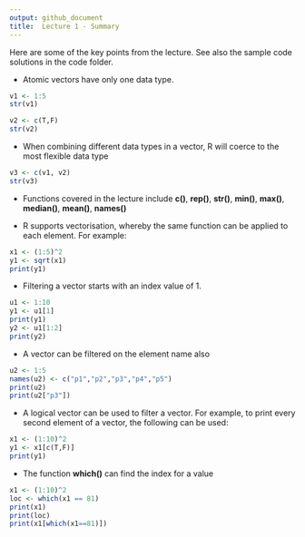 ```yaml
---
output: github_document
title:  Lecture 1 - Summary
---
```


<!-- README.md is generated from README.Rmd. Please edit that file -->
Here are some of the key points from the lecture. See also the sample code solutions in the code folder.

* Atomic vectors have only one data type.

```r
v1 <- 1:5
str(v1)

v2 <- c(T,F)
str(v2)
```

* When combining different data types in a vector, R will coerce to the most flexible data type

```r
v3 <- c(v1, v2)
str(v3)
```

* Functions covered in the lecture include **c()**, **rep()**, **str()**, **min()**, **max()**, **median()**, **mean()**, **names()**

* R supports vectorisation, whereby the same function can be applied to each element. For example:
```r
x1 <- (1:5)^2
y1 <- sqrt(x1)
print(y1)
```

* Filtering a vector starts with an index value of 1. 
```r
u1 <- 1:10
y1 <- u1[1]
print(y1)
y2 <- u1[1:2]
print(y2)

```

* A vector can be filtered on the element name also
```r
u2 <- 1:5
names(u2) <- c("p1","p2","p3","p4","p5")
print(u2)
print(u2["p3"])

```


* A logical vector can be used to filter a vector. For example, to print every second element of a vector, the following can be used:
```r
x1 <- (1:10)^2
y1 <- x1[c(T,F)]
print(y1)
```

* The function **which()** can find the index for a value
```r
x1 <- (1:10)^2
loc <- which(x1 == 81)
print(x1)
print(loc)
print(x1[which(x1==81)])
```

